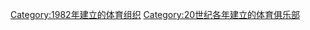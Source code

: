 {{Commons category|Sports clubs established in 1982}}
{{Cat topic in year| topic=建立的體育俱樂部| year=1982}}

[[Category:1982年建立的体育组织|Category:1982年建立的体育组织]]
[[Category:20世纪各年建立的体育俱乐部|Category:20世纪各年建立的体育俱乐部]]
